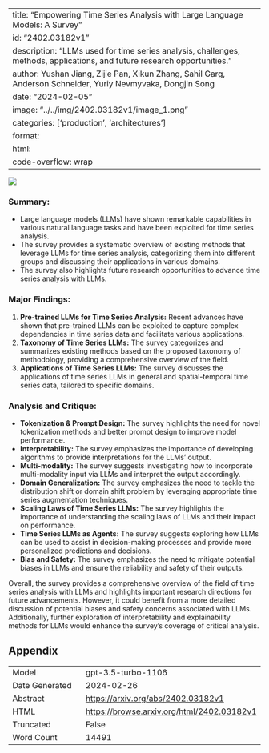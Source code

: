
---
title: "Empowering Time Series Analysis with Large Language Models: A Survey"
id: "2402.03182v1"
description: "LLMs used for time series analysis, challenges, methods, applications, and future research opportunities."
author: Yushan Jiang, Zijie Pan, Xikun Zhang, Sahil Garg, Anderson Schneider, Yuriy Nevmyvaka, Dongjin Song
date: "2024-02-05"
image: "../../img/2402.03182v1/image_1.png"
categories: ['production', 'architectures']
format:
  html:
    code-overflow: wrap
---

![](../../img/2402.03182v1/image_1.png)

### **Summary:**
- Large language models (LLMs) have shown remarkable capabilities in various natural language tasks and have been exploited for time series analysis.
- The survey provides a systematic overview of existing methods that leverage LLMs for time series analysis, categorizing them into different groups and discussing their applications in various domains.
- The survey also highlights future research opportunities to advance time series analysis with LLMs.

### Major Findings:
1. **Pre-trained LLMs for Time Series Analysis:** Recent advances have shown that pre-trained LLMs can be exploited to capture complex dependencies in time series data and facilitate various applications.
2. **Taxonomy of Time Series LLMs:** The survey categorizes and summarizes existing methods based on the proposed taxonomy of methodology, providing a comprehensive overview of the field.
3. **Applications of Time Series LLMs:** The survey discusses the applications of time series LLMs in general and spatial-temporal time series data, tailored to specific domains.

### Analysis and Critique:
- **Tokenization & Prompt Design:** The survey highlights the need for novel tokenization methods and better prompt design to improve model performance.
- **Interpretability:** The survey emphasizes the importance of developing algorithms to provide interpretations for the LLMs’ output.
- **Multi-modality:** The survey suggests investigating how to incorporate multi-modality input via LLMs and interpret the output accordingly.
- **Domain Generalization:** The survey emphasizes the need to tackle the distribution shift or domain shift problem by leveraging appropriate time series augmentation techniques.
- **Scaling Laws of Time Series LLMs:** The survey highlights the importance of understanding the scaling laws of LLMs and their impact on performance.
- **Time Series LLMs as Agents:** The survey suggests exploring how LLMs can be used to assist in decision-making processes and provide more personalized predictions and decisions.
- **Bias and Safety:** The survey emphasizes the need to mitigate potential biases in LLMs and ensure the reliability and safety of their outputs.

Overall, the survey provides a comprehensive overview of the field of time series analysis with LLMs and highlights important research directions for future advancements. However, it could benefit from a more detailed discussion of potential biases and safety concerns associated with LLMs. Additionally, further exploration of interpretability and explainability methods for LLMs would enhance the survey's coverage of critical analysis.

## Appendix

|          |          |
|----------|----------|
| Model     | gpt-3.5-turbo-1106       |
| Date Generated     | 2024-02-26       |
| Abstract | [https://arxiv.org/abs/2402.03182v1](https://arxiv.org/abs/2402.03182v1)        |
| HTML     | [https://browse.arxiv.org/html/2402.03182v1](https://browse.arxiv.org/html/2402.03182v1)       |
| Truncated       | False       |
| Word Count       | 14491       |
